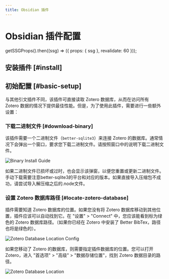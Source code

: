 ```yaml
---
title: Obsidian 插件
---
```


# Obsidian 插件配置



  getSSGProps().then((ssg) => ({ props: { ssg }, revalidate: 60 }));

## 安装插件 [#install]

<ObsidianInstall />

## 初始配置 [#basic-setup]

与其他引文插件不同，该插件可直接读取 Zotero 数据库，从而在访问所有 Zotero 数据的情况下提供最佳性能。但是，为了使用此插件，需要进行一些额外设置：

<Steps>

### 下载二进制文件 [#download-binary]

该插件需要一个二进制文件（`better-sqlite3`）来连接 Zotero 的数据库。通常情况下会弹出一个窗口，要求您下载二进制文件。请按照窗口中的说明下载二进制文件。

![Binary Install Guide](/img/binary-install-guide.png)

如果二进制文件已损坏或过时，也会显示该弹窗，以便您重置或更新二进制文件。手动下载需要注意better-sqlite3的平台和对应的版本。如果直接导入压缩包不成功，请尝试导入解压缩之后的.node文件。

### 设置 Zotero 数据库路径 [#locate-zotero-database]

插件需要知道 Zotero 数据库的位置。如果您没有将 Zotero 数据库移动到其他位置，插件应该可以自动找到它。在 "设置" > "Connect" 中，您应该能看到标为绿色的 Zotero 数据库路径。（如果你已经在 Zotero 中安装了 Better BibTex，路径也将是绿色的）。

![Zotero Database Location Config](/img/connect-cfg-obsidian.png)

如果您移动了 Zotero 的数据库，则需要指定插件数据库的位置。您可以打开 Zotero，进入 "首选项" > "高级" > "数据存储位置"，找到 Zotero 数据目录的路径。

![Zotero Database Location](/img/zotero-data-dir.png)

</Steps>

